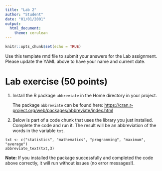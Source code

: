 ```yaml
---
title: "Lab 2"
author: "Student"
date: "01/01/2001"
output: 
  html_document: 
    theme: cerulean
---
```



```r
knitr::opts_chunk$set(echo = TRUE)
```

Use this template rmd file to submit your answers for the Lab assignment. Please update the YAML above to have your name and current date.


# Lab exercise (50 points) 


1. Install the R package `abbreviate`  in the Home directory in your project.


    The package `abbreviate` can be found here: [https://cran.r-project.org/web/packages/abbreviate/index.html](https://cran.r-project.org/web/packages/abbreviate/index.html)


2. Below is part of a code chunk that uses the library you just installed. Complete the code and run it. The result will be an abbreviation of the words in the variable `txt`.

```
txt <- c("statistics", "mathematics", "programming", "maximum", "average")
abbreviate_text(txt,3)
```

**Note:** If you installed the package successfully and completed the code above correctly, it will run without issues (no error messages!).

